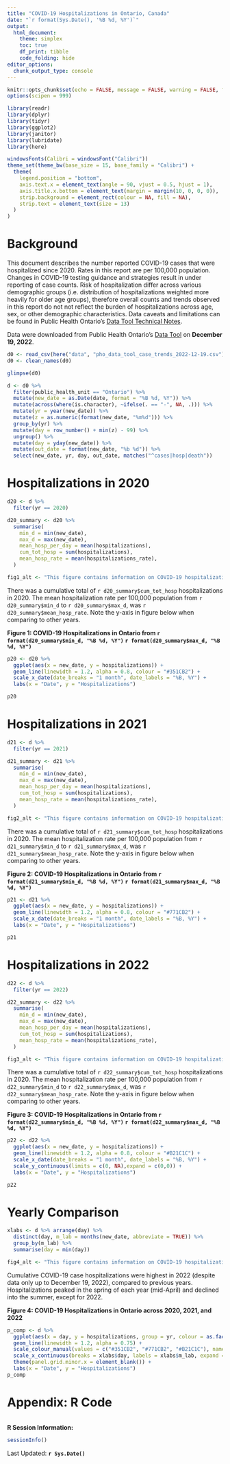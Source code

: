 ```yaml
---
title: "COVID-19 Hospitalizations in Ontario, Canada"
date: "`r format(Sys.Date(), '%B %d, %Y')`"
output:
  html_document:
    theme: simplex
    toc: true
    df_print: tibble
    code_folding: hide
editor_options: 
  chunk_output_type: console
---
```


```r
knitr::opts_chunk$set(echo = FALSE, message = FALSE, warning = FALSE, fig.height = 6, fig.width = 9)
options(scipen = 999)

library(readr)
library(dplyr)
library(tidyr)
library(ggplot2)
library(janitor)
library(lubridate)
library(here)

windowsFonts(Calibri = windowsFont("Calibri"))
theme_set(theme_bw(base_size = 15, base_family = "Calibri") +
  theme(
    legend.position = "bottom",
    axis.text.x = element_text(angle = 90, vjust = 0.5, hjust = 1),
    axis.title.x.bottom = element_text(margin = margin(10, 0, 0, 0)),
    strip.background = element_rect(colour = NA, fill = NA),
    strip.text = element_text(size = 13)
  )
)
```

# Background
This document describes the number reported COVID-19 cases that were hospitalized since 2020. Rates in this report are per 100,000 population. Changes in COVID-19 testing guidance and strategies result in under reporting of case counts. Risk of hospitalization differ across various demographic groups (i.e. distribution of hospitalizations weighted more heavily for older age groups), therefore overall counts and trends observed in this report do not not reflect the burden of hospitalizations across age, sex, or other demographic characteristics. Data caveats and limitations can be found in Public Health Ontario's [Data Tool Technical Notes](https://www.publichealthontario.ca/-/media/data-files/covid-19-data-tool-technical-notes.pdf?la=en). 

Data were downloaded from Public Health Ontario's [Data Tool](https://www.publichealthontario.ca/en/data-and-analysis/infectious-disease/covid-19-data-surveillance/covid-19-data-tool?tab=trends) on **December 19, 2022**. 

```r
d0 <- read_csv(here("data", "pho_data_tool_case_trends_2022-12-19.csv"))
d0 <- clean_names(d0)

glimpse(d0)

d <- d0 %>% 
  filter(public_health_unit == "Ontario") %>% 
  mutate(new_date = as.Date(date, format = "%B %d, %Y")) %>% 
  mutate(across(where(is.character), ~ifelse(. == "-", NA, .))) %>% 
  mutate(yr = year(new_date)) %>% 
  mutate(z = as.numeric(format(new_date, "%m%d"))) %>% 
  group_by(yr) %>% 
  mutate(day = row_number() + min(z) - 99) %>% 
  ungroup() %>% 
  mutate(day = yday(new_date)) %>% 
  mutate(out_date = format(new_date, "%b %d")) %>% 
  select(new_date, yr, day, out_date, matches("^cases|hosp|death")) 

```

# Hospitalizations in 2020
```r
d20 <- d %>% 
  filter(yr == 2020)

d20_summary <- d20 %>% 
  summarise(
    min_d = min(new_date),
    max_d = max(new_date),
    mean_hosp_per_day = mean(hospitalizations),
    cum_tot_hosp = sum(hospitalizations),
    mean_hosp_rate = mean(hospitalizations_rate),
  )

fig1_alt <- "This figure contains information on COVID-19 hospitalizations in 2020 over time. The y-axis is the number of COVID-19 hospitalizations and the x-axis is date. There was a peak in April 2020 and a decline to July 2020 where hospitalizations stayed below 20 per day until mid-September where hospitalization gradually climbed into the end of the year, higher than the peak in April 2020."
```
There was a cumulative total of `r d20_summary$cum_tot_hosp` hospitalizations in 2020. The mean hospitalization rate per 100,000 population from `r d20_summary$min_d` to `r d20_summary$max_d`, was `r d20_summary$mean_hosp_rate`. Note the y-axis in figure below when comparing to other years.

**Figure 1: COVID-19 Hospitalizations in Ontario from `r format(d20_summary$min_d, "%B %d, %Y")` `r format(d20_summary$max_d, "%B %d, %Y")`**
```r
p20 <- d20 %>% 
  ggplot(aes(x = new_date, y = hospitalizations)) +
  geom_line(linewidth = 1.2, alpha = 0.8, colour = "#351CB2") +
  scale_x_date(date_breaks = "1 month", date_labels = "%B, %Y") +
  labs(x = "Date", y = "Hospitalizations")

p20
```


# Hospitalizations in 2021
```r
d21 <- d %>% 
  filter(yr == 2021)

d21_summary <- d21 %>% 
  summarise(
    min_d = min(new_date),
    max_d = max(new_date),
    mean_hosp_per_day = mean(hospitalizations),
    cum_tot_hosp = sum(hospitalizations),
    mean_hosp_rate = mean(hospitalizations_rate),
  )

fig2_alt <- "This figure contains information on COVID-19 hospitalizations in 2021 over time. The y-axis is the number of COVID-19 hospitalizations and the x-axis is date. There was a decline in hospitalizations from January 2021 that reached a trough and then grew to peak in mid-April 2021. Hospitalizations declined and remained low from June to August, with a minor rise in the fall of 2021. Then a rapid increase at the end of December 2021."
```
There was a cumulative total of `r d21_summary$cum_tot_hosp` hospitalizations in 2020. The mean hospitalization rate per 100,000 population from `r d21_summary$min_d` to `r d21_summary$max_d`, was `r d21_summary$mean_hosp_rate`. Note the y-axis in figure below when comparing to other years.

**Figure 2: COVID-19 Hospitalizations in Ontario from `r format(d21_summary$min_d, "%B %d, %Y")` `r format(d21_summary$max_d, "%B %d, %Y")`**
```r
p21 <- d21 %>% 
  ggplot(aes(x = new_date, y = hospitalizations)) +
  geom_line(linewidth = 1.2, alpha = 0.8, colour = "#771CB2") +
  scale_x_date(date_breaks = "1 month", date_labels = "%B, %Y") +
  labs(x = "Date", y = "Hospitalizations")

p21
```


# Hospitalizations in 2022
```r
d22 <- d %>% 
  filter(yr == 2022)

d22_summary <- d22 %>% 
  summarise(
    min_d = min(new_date),
    max_d = max(new_date),
    mean_hosp_per_day = mean(hospitalizations),
    cum_tot_hosp = sum(hospitalizations),
    mean_hosp_rate = mean(hospitalizations_rate),
  )

fig3_alt <- "This figure contains information on COVID-19 hospitalizations in 2022 over time. The y-axis is the number of COVID-19 hospitalizations and the x-axis is date. Hospitalizations peaked at over 300 per day in mid-January, then declined until March 2022. Hospitalizations grew again in April 2022 to just above 100 per day and declined again to the year low in June 2022. Hospitalizations grew and remained elevated from July to October 2022. Hospitalizations started to decline in November 2022 into December 2022."
```
There was a cumulative total of `r d22_summary$cum_tot_hosp` hospitalizations in 2020. The mean hospitalization rate per 100,000 population from `r d22_summary$min_d` to `r d22_summary$max_d`, was `r d22_summary$mean_hosp_rate`. Note the y-axis in figure below when comparing to other years.

**Figure 3: COVID-19 Hospitalizations in Ontario from `r format(d22_summary$min_d, "%B %d, %Y")` `r format(d22_summary$max_d, "%B %d, %Y")`**
```r
p22 <- d22 %>% 
  ggplot(aes(x = new_date, y = hospitalizations)) +
  geom_line(linewidth = 1.2, alpha = 0.8, colour = "#B21C1C") +
  scale_x_date(date_breaks = "1 month", date_labels = "%B, %Y") +
  scale_y_continuous(limits = c(0, NA),expand = c(0,0)) +
  labs(x = "Date", y = "Hospitalizations")

p22
```


# Yearly Comparison
```r
xlabs <- d %>% arrange(day) %>% 
  distinct(day, m_lab = months(new_date, abbreviate = TRUE)) %>% 
  group_by(m_lab) %>% 
  summarise(day = min(day))

fig4_alt <- "This figure contains information on COVID-19 hospitalizations across 2020, 2021 and 2022. The y-axis is the number of COVID-19 hospitalizations and the x-axis is date, with each line representing hospitalizations in each year. Hospitalizations peaked in the spring of each year (mid-April) and towards the end of the year (December and January). Hospitalizations were consistently higher in 2022 from the summer to fall period compared to the previous two years."
```
Cumulative COVID-19 case hospitalizations were highest in 2022 (despite data only up to December 19, 2022), compared to previous years. Hospitalizations peaked in the spring of each year (mid-April) and declined into the summer, except for 2022.

**Figure 4: COVID-19 Hospitalizations in Ontario across 2020, 2021, and 2022**
```r
p_comp <- d %>% 
  ggplot(aes(x = day, y = hospitalizations, group = yr, colour = as.factor(yr))) +
  geom_line(linewidth = 1.2, alpha = 0.75) +
  scale_colour_manual(values = c("#351CB2", "#771CB2", "#B21C1C"), name = "Year") +
  scale_x_continuous(breaks = xlabs$day, labels = xlabs$m_lab, expand = c(0,0)) +
  theme(panel.grid.minor.x = element_blank()) +
  labs(x = "Date", y = "Hospitalizations")
p_comp
```


# Appendix: R Code
```r
```


**R Session Information:**
```r
sessionInfo()
```


Last Updated: **`r Sys.Date()`**
